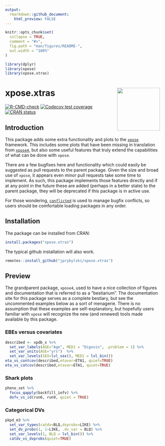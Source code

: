 ```yaml
---
output:
  rmarkdown::github_document:
    html_preview: FALSE
---
```


<!-- README.md is generated from README.Rmd. Please edit that file -->

```r
knitr::opts_chunk$set(
  collapse = TRUE,
  comment = "#>",
  fig.path = "man/figures/README-",
  out.width = "100%"
)
```

```r
library(dplyr)
library(xpose)
library(xpose.xtras)
```
# xpose.xtras <img src="man/figures/logo.png" align="right" height="139" alt="" />

<!-- badges: start -->
[![R-CMD-check](https://github.com/jprybylski/xpose.xtras/actions/workflows/R-CMD-check.yaml/badge.svg)](https://github.com/jprybylski/xpose.xtras/actions/workflows/R-CMD-check.yaml)
[![Codecov test coverage](https://codecov.io/gh/jprybylski/xpose.xtras/graph/badge.svg)](https://app.codecov.io/gh/jprybylski/xpose.xtras)
[![CRAN status](https://www.r-pkg.org/badges/version/xpose.xtras)](https://CRAN.R-project.org/package=xpose.xtras)
<!-- badges: end -->

## Introduction

This package adds some extra functionality and plots to the [`xpose`](https://uupharmacometrics.github.io/xpose/) framework. This includes some plots that have been missing in translation from [`xpose4`](https://uupharmacometrics.github.io/xpose4/), but also some useful features that truly extend the capabilities of what can be done with `xpose`.

There are a few bugfixes here and functionality which could easily be suggested as pull requests to the parent package. Given the size and broad use of `xpose`, it appears even minor pull requests take some time to implement. As such, this package implements those features directly and if at any point in the future these are added (perhaps in a better state) to the parent package, they will be deprecated if this package is in active use. 

For those wondering, [`conflicted`](https://conflicted.r-lib.org/) is used to manage bugfix conflicts, so users should be comfortable loading packages in any order.

## Installation

The package can be installed from CRAN:

```r
install.packages("xpose.xtras")
```

The typical github installation will also work.

```r
remotes::install_github("jprybylski/xpose.xtras")
```

## Preview

The grandparent package, `xpose4`, used to have a nice collection of figures and documentation that is referred to as a "bestiarium". The documentation site for this package serves as a complete bestiary, but see the uncommented examples below as a sort of menagerie. There is no assumption that these examples are self-explanatory, but hopefully users familiar with `xpose` will recognize the new (and *re*newed) tools made available by this package.

### EBEs versus covariates

```r
described <- xpdb_x %>%
  set_var_labels(AGE="Age", MED1 = "Digoxin", .problem = 1) %>%
  set_var_units(AGE="yrs")  %>%
  set_var_levels(SEX=lvl_sex(), MED1 = lvl_bin())
eta_vs_contcov(described,etavar=ETA1, quiet=TRUE)
eta_vs_catcov(described,etavar=ETA1, quiet=TRUE)
```


### Shark plots

```r
pheno_set %>%
  focus_qapply(backfill_iofv) %>%
  dofv_vs_id(run6, run9, quiet = TRUE)
```


### Categorical DVs

```r
pkpd_m3 %>%
  set_var_types(catdv=BLQ,dvprobs=LIKE) %>%
  set_dv_probs(1, 1~LIKE, .dv_var = BLQ) %>%
  set_var_levels(1, BLQ = lvl_bin()) %>%
  catdv_vs_dvprobs(quiet=TRUE)
```
